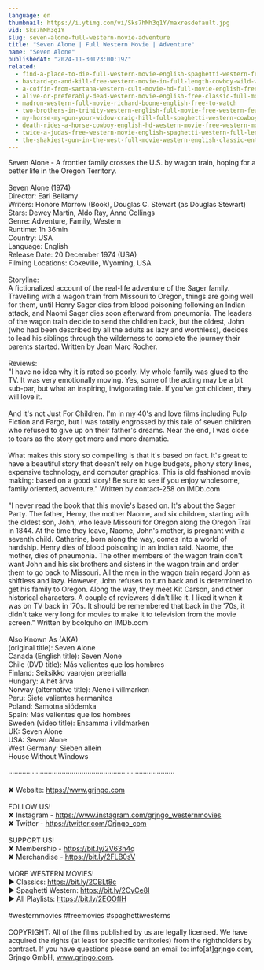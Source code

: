 ```yaml
---
language: en
thumbnail: https://i.ytimg.com/vi/Sks7hMh3q1Y/maxresdefault.jpg
vid: Sks7hMh3q1Y
slug: seven-alone-full-western-movie-adventure
title: "Seven Alone | Full Western Movie | Adventure"
name: "Seven Alone"
publishedAt: "2024-11-30T23:00:19Z"
related:
  - find-a-place-to-die-full-western-movie-english-spaghetti-western-free-cowboy-film
  - bastard-go-and-kill-free-western-movie-in-full-length-cowboy-wild-west-film
  - a-coffin-from-sartana-western-cult-movie-hd-full-movie-english-free-cowboy-film
  - alive-or-preferably-dead-western-movie-english-free-classic-full-movie
  - madron-western-full-movie-richard-boone-english-free-to-watch
  - two-brothers-in-trinity-western-english-full-movie-free-western-feature-film-spaghetti-western
  - my-horse-my-gun-your-widow-craig-hill-full-spaghetti-western-cowboy-film-english
  - death-rides-a-horse-cowboy-english-hd-western-movie-free-western-movies
  - twice-a-judas-free-western-movie-english-spaghetti-western-full-length
  - the-shakiest-gun-in-the-west-full-movie-western-english-classic-entire-film-full-free-movies
---
```


Seven Alone - A frontier family crosses the U.S. by wagon train, hoping for a better life in the Oregon Territory.<br />
<br />
Seven Alone (1974)<br />
Director: Earl Bellamy<br />
Writers: Honore Morrow (Book), Douglas C. Stewart (as Douglas Stewart)<br />
Stars: Dewey Martin, Aldo Ray, Anne Collings<br />
Genre: Adventure, Family, Western<br />
Runtime: 1h 36min<br />
Country: USA<br />
Language: English<br />
Release Date: 20 December 1974 (USA)<br />
Filming Locations: Cokeville, Wyoming, USA<br />
<br />
Storyline:<br />
A fictionalized account of the real-life adventure of the Sager family. Travelling with a wagon train from Missouri to Oregon, things are going well for them, until Henry Sager dies from blood poisoning following an Indian attack, and Naomi Sager dies soon afterward from pneumonia. The leaders of the wagon train decide to send the children back, but the oldest, John (who had been described by all the adults as lazy and worthless), decides to lead his siblings through the wilderness to complete the journey their parents started. Written by Jean Marc Rocher.<br />
<br />
Reviews:<br />
"I have no idea why it is rated so poorly. My whole family was glued to the TV. It was very emotionally moving. Yes, some of the acting may be a bit sub-par, but what an inspiring, invigorating tale. If you've got children, they will love it.<br />
<br />
And it's not Just For Children. I'm in my 40's and love films including Pulp Fiction and Fargo, but I was totally engrossed by this tale of seven children who refused to give up on their father's dreams. Near the end, I was close to tears as the story got more and more dramatic.<br />
<br />
What makes this story so compelling is that it's based on fact. It's great to have a beautiful story that doesn't rely on huge budgets, phony story lines, expensive technology, and computer graphics. This is old fashioned movie making: based on a good story! Be sure to see if you enjoy wholesome, family oriented, adventure." Written by contact-258 on IMDb.com<br />
<br />
"I never read the book that this movie's based on. It's about the Sager Party. The father, Henry, the mother Naome, and six children, starting with the oldest son, John, who leave Missouri for Oregon along the Oregon Trail in 1844. At the time they leave, Naome, John's mother, is pregnant with a seventh child. Catherine, born along the way, comes into a world of hardship. Henry dies of blood poisoning in an Indian raid. Naome, the mother, dies of pneumonia. The other members of the wagon train don't want John and his six brothers and sisters in the wagon train and order them to go back to Missouri. All the men in the wagon train regard John as shiftless and lazy. However, John refuses to turn back and is determined to get his family to Oregon. Along the way, they meet Kit Carson, and other historical characters. A couple of reviewers didn't like it. I liked it when it was on TV back in '70s. It should be remembered that back in the '70s, it didn't take very long for movies to make it to television from the movie screen." Written by bcolquho on IMDb.com<br />
<br />
Also Known As (AKA)<br />
(original title): Seven Alone<br />
Canada (English title): Seven Alone<br />
Chile (DVD title): Más valientes que los hombres<br />
Finland: Seitsikko vaarojen preerialla<br />
Hungary: A hét árva<br />
Norway (alternative title): Alene i villmarken<br />
Peru: Siete valientes hermanitos<br />
Poland: Samotna siódemka<br />
Spain: Más valientes que los hombres<br />
Sweden (video title): Ensamma i vildmarken<br />
UK: Seven Alone<br />
USA: Seven Alone<br />
West Germany: Sieben allein<br />
House Without Windows<br />
<br />
····················································································<br />
<br />
✘ Website: https://www.grjngo.com<br />
<br />
FOLLOW US!<br />
✘ Instagram - https://www.instagram.com/grjngo_westernmovies<br />
✘ Twitter - https://twitter.com/Grjngo_com<br />
<br />
SUPPORT US!<br />
✘ Membership - https://bit.ly/2V63h4q<br />
✘ Merchandise - https://bit.ly/2FLB0sV<br />
<br />
MORE WESTERN MOVIES! <br />
► Classics: https://bit.ly/2CBLt8c <br />
► Spaghetti Western: https://bit.ly/2CyCe8I <br />
► All Playlists: https://bit.ly/2EOOfIH <br />
<br />
#westernmovies #freemovies #spaghettiwesterns<br />
<br />
COPYRIGHT: All of the films published by us are legally licensed. We have acquired the rights (at least for specific territories) from the rightholders by contract. If you have questions please send an email to: info[at]grjngo.com, Grjngo GmbH, www.grjngo.com.